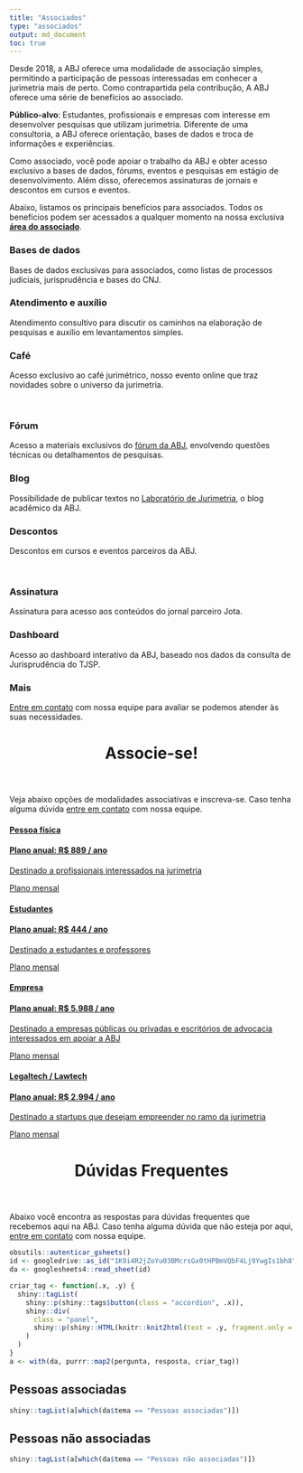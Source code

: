 ```yaml
---
title: "Associados"
type: "associados"
output: md_document
toc: true
---
```


Desde 2018, a ABJ oferece uma modalidade de associação simples, permitindo a participação de pessoas interessadas em conhecer a jurimetria mais de perto. Como contrapartida pela contribução, A ABJ oferece uma série de benefícios ao associado.

**Público-alvo**: Estudantes, profissionais e empresas com interesse em desenvolver pesquisas que utilizam jurimetria. Diferente de uma consultoria, a ABJ oferece orientação, bases de dados e troca de informações e experiências.

Como associado, você pode apoiar o trabalho da ABJ e obter acesso exclusivo a bases de dados, fórums, eventos e pesquisas em estágio de desenvolvimento. Além disso, oferecemos assinaturas de jornais e descontos em cursos e eventos.

Abaixo, listamos os principais benefícios para associados. Todos os benefícios podem ser acessados a qualquer momento na nossa exclusiva [**área do associado**](https://abjur.shinyapps.io/associados).

<div id="contact">

<!--linha 1-->
<div class="row contact-info">

<div class="col-md-4">
<div>
<i class="fas fa-database"></i>
<h3>Bases de dados</h3>
<p>Bases de dados exclusivas para associados, como listas de processos judiciais, jurisprudência e bases do CNJ.</p>
</div>
</div>

<div class="col-md-4">
<div>
<i class="fas fa-comment-dots"></i>
<h3>Atendimento e auxílio</h3>
<p>Atendimento consultivo para discutir os caminhos na elaboração de pesquisas e auxílio em levantamentos simples.</p>
</div>
</div>

<div class="col-md-4">
<div>
<i class="fas fa-coffee"></i>
<h3>Café</h3>
<p>Acesso exclusivo ao café jurimétrico, nosso evento online que traz novidades sobre o universo da jurimetria.</p>
</div>
</div>

</div>

<br/>

<!--linha 2-->
<div class="row contact-info">

<div class="col-md-4">
<div>
<i class="fab fa-discourse"></i>
<h3>Fórum</h3>
<p>Acesso a materiais exclusivos do <a href="https://forum.abj.org.br" target="_blank">fórum da ABJ</a>, envolvendo questões técnicas ou detalhamentos de pesquisas.</p>
</div>
</div>

<div class="col-md-4">
<div>
<i class="fas fa-flask"></i>
<h3>Blog</h3>
<p>Possibilidade de publicar textos no <a href="https://lab.abj.org.br" target="_blank">Laboratório de Jurimetria</a>, o blog acadêmico da ABJ.</p>

</div>
</div>

<div class="col-md-4">
<div>
<i class="fas fa-percent"></i>
<h3>Descontos</h3>
<p>Descontos em cursos e eventos parceiros da ABJ.</p>
</div>
</div>

</div>

<br/>
<!--linha 3-->

<div class="row contact-info">

<div class="col-md-4">
<div>
<i class="fas fa-newspaper"></i>
<h3>Assinatura</h3>
<p>Assinatura para acesso aos conteúdos do jornal parceiro Jota.</p>
</div>
</div>

<div class="col-md-4">
<div>
<i class="fas fa-chart-area"></i>
<h3>Dashboard</h3>
<p>Acesso ao dashboard interativo da ABJ, baseado nos dados da consulta de Jurisprudência do TJSP.</p>
</div>
</div>

<div class="col-md-4">
<div>
<i class="fas fa-question"></i>
<h3>Mais</h3>
<p><a href="/contato">Entre em contato</a> com nossa equipe para avaliar se podemos atender às suas necessidades.</p>
</div>
</div>

</div>

<!--fim da linha-->
</div>

<!--botoes de associados --->

<header class="section-header">
<h1>Associe-se!</h1>
</header>


Veja abaixo opções de modalidades associativas e inscreva-se. Caso tenha alguma dúvida <a href="/contato">entre em contato</a> com nossa equipe.

<div class="row associe-se">

<div class="col-md-6">
<a href="https://app.glueup.com/membership/5705/apply/" target="_blank"><div>
<i class="fas fa-user-tie"></i>
<h4>Pessoa física</h4>
<h4>Plano anual: R$ 889 / ano</h4>
<p>Destinado a profissionais interessados na jurimetria</p>
<p style="font-size:14px;"><a href="https://app.glueup.com/membership/5641/apply/" target="_blank">Plano mensal</a></p>
</div></a>


</div>
<div class="col-md-6">
<a href="https://app.glueup.com/membership/5706/apply/" target="_blank"><div>
<i class="fas fa-graduation-cap"></i>
<h4>Estudantes</h3>
<h4>Plano anual: R$ 444 / ano</h3>
<p>Destinado a estudantes e professores</p>
<p style="font-size:14px;"><a href="https://app.glueup.com/membership/5704/apply/" target="_blank">Plano mensal</a></p>
</div></a>
</div>
</div>

<div class="row associe-se">

<div class="col-md-6">
<a href="https://app.glueup.com/membership/5708/apply/" target="_blank"><div>
<i class="fas fa-building"></i>
<h4>Empresa</h4>
<h4>Plano anual: R$ 5.988 / ano</h4>
<p>Destinado a empresas públicas ou privadas e escritórios de advocacia interessados em apoiar a ABJ</p>
<p style="font-size:14px;"><a href="https://app.glueup.com/membership/5707/apply/" target="_blank">Plano mensal</a></p>
</div></a>
</div>
<div class="col-md-6">
<a href="https://app.glueup.com/membership/5878/apply/" target="_blank"><div>
<i class="fas fa-home"></i>
<h4>Legaltech / Lawtech</h4>
<h4>Plano anual: R$ 2.994 / ano</h4>
<p>Destinado a startups que desejam empreender no ramo da jurimetria</p>
<p style="font-size:14px;"><a href="https://app.glueup.com/membership/5877/apply/" target="_blank">Plano mensal</a></p>
</div></a>
</div>
</div>

<!-- FAQ -->

<header class="section-header">
<h1 id="faq">Dúvidas Frequentes</h1>
</header>

Abaixo você encontra as respostas para dúvidas frequentes que recebemos aqui na ABJ. Caso tenha alguma dúvida que não esteja por aqui, [entre em contato](/contato) com nossa equipe.


```r
obsutils::autenticar_gsheets()
id <- googledrive::as_id("1K9i4R2jZoYu03BMcrsGx0tHPBmVQbF4Lj9YwgIs1bh8")
da <- googlesheets4::read_sheet(id)

criar_tag <- function(.x, .y) {
  shiny::tagList(
    shiny::p(shiny::tags$button(class = "accordion", .x)),
    shiny::div(
      class = "panel", 
      shiny::p(shiny::HTML(knitr::knit2html(text = .y, fragment.only = TRUE)))
    )
  )
}
a <- with(da, purrr::map2(pergunta, resposta, criar_tag))
```

<h2>Pessoas associadas</h2>


```r
shiny::tagList(a[which(da$tema == "Pessoas associadas")])
```

<h2>Pessoas não associadas</h2>

```r
shiny::tagList(a[which(da$tema == "Pessoas não associadas")])
```

